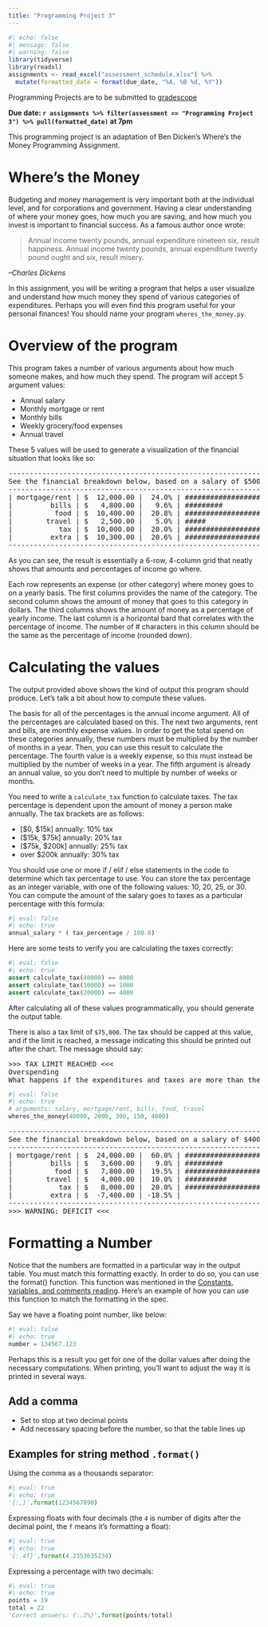 ```yaml
---
title: "Programming Project 3"
---
```



```r
#| echo: false
#| message: false
#| warning: false
library(tidyverse)
library(readxl)
assignments <- read_excel("assessment_schedule.xlsx") %>% 
  mutate(formatted_date = format(due_date, "%A, %B %d, %Y"))
```


Programming Projects are to be submitted to [gradescope](https://www.gradescope.com/courses/676322)

**Due date: `r assignments %>% filter(assessment == "Programming Project 3") %>% pull(formatted_date)` at 7pm**


This programming project is an adaptation of Ben Dicken's Where's the Money Programming Assignment.

# Where's the Money

Budgeting and money management is very important both at the individual level, and for corporations and government. Having a clear understanding of where your money goes, how much you are saving, and how much you invest is important to financial success. As a famous author once wrote:

> Annual income twenty pounds, annual expenditure nineteen six, result happiness.
> Annual income twenty pounds, annual expenditure twenty pound ought and six, result misery.

*–Charles Dickens*

In this assignment, you will be writing a program that helps a user visualize and understand how much money they spend of various categories of expenditures. Perhaps you will even find this program useful for your personal finances! You should name your program `wheres_the_money.py`.

# Overview of the program

This program takes a number of various arguments about how much someone makes, and how much they spend. The program will accept 5 argument values:

* Annual salary
* Monthly mortgage or rent
* Monthly bills
* Weekly grocery/food expenses
* Annual travel


These 5 values will be used to generate a visualization of the financial situation that looks like so:

<pre>
------------------------------------------------------------------
See the financial breakdown below, based on a salary of $50000
------------------------------------------------------------------
| mortgage/rent | $  12,000.00 |  24.0% | ########################
|         bills | $   4,800.00 |   9.6% | #########
|          food | $  10,400.00 |  20.8% | ####################
|        travel | $   2,500.00 |   5.0% | #####
|           tax | $  10,000.00 |  20.0% | ####################
|         extra | $  10,300.00 |  20.6% | ####################
------------------------------------------------------------------
</pre>

As you can see, the result is essentially a 6-row, 4-column grid that neatly shows that amounts and percentages of income go where.

Each row represents an expense (or other category) where money goes to on a yearly basis. The first columns provides the name of the category. The second column shows the amount of money that goes to this category in dollars. The third columns shows the amount of money as a percentage of yearly income. The last column is a horizontal bard that correlates with the percentage of income. The number of # characters in this column should be the same as the percentage of income (rounded down).

# Calculating the values

The output provided above shows the kind of output this program should produce. Let’s talk a bit about how to compute these values.

The basis for all of the percentages is the annual income argument. All of the percentages are calculated based on this. The next two arguments, rent and bills, are monthly expense values. In order to get the total spend on these categories annually, these numbers must be multiplied by the number of months in a year. Then, you can use this result to calculate the percentage. The fourth value is a weekly expense, so this must instead be multiplied by the number of weeks in a year. The fifth argument is already an annual value, so you don’t need to multiple by number of weeks or months.

You need to write a `calculate_tax` function to calculate taxes. The tax percentage is dependent upon the amount of money a person make annually. The tax brackets are as follows:

* [$0, $15k] annually: 10% tax
* ($15k, $75k] annually: 20% tax
* ($75k, $200k] annually: 25% tax
* over $200k annually: 30% tax

You should use one or more if / elif / else statements in the code to determine which tax percentage to use. You can store the tax percentage as an integer variable, with one of the following values: 10, 20, 25, or 30. You can compute the amount of the salary goes to taxes as a particular percentage with this formula:

```python
#| eval: false
#| echo: true
annual_salary * ( tax_percentage / 100.0)
```

Here are some tests to verify you are calculating the taxes correctly:

```python
#| eval: false
#| echo: true
assert calculate_tax(40000) == 8000
assert calculate_tax(10000) == 1000
assert calculate_tax(20000) == 4000
```


After calculating all of these values programmatically, you should generate the output table.

There is also a tax limit of `$75,000`. The tax should be capped at this value, and if the limit is reached, a message indicating this should be printed out after the chart. The message should say:

<pre>
>>> TAX LIMIT REACHED <<<
Overspending
What happens if the expenditures and taxes are more than the annual salary? This should be represented by negative values in the extra row. You should also print a warning after the chart. Below is an example of a financial situation in which the user spends more than they earn, resulting in a deficit in the extra row.
</pre>


```python
#| eval: false
#| echo: true
# arguments: salary, mortgage/rent, bills, food, travel
wheres_the_money(40000, 2000, 300, 150, 4000)
```


<pre>
------------------------------------------------------------------------------------------------------
See the financial breakdown below, based on a salary of $40000
------------------------------------------------------------------------------------------------------
| mortgage/rent | $  24,000.00 |  60.0% | ############################################################
|         bills | $   3,600.00 |   9.0% | #########
|          food | $   7,800.00 |  19.5% | ###################
|        travel | $   4,000.00 |  10.0% | ##########
|           tax | $   8,000.00 |  20.0% | ####################
|         extra | $  -7,400.00 | -18.5% |
------------------------------------------------------------------------------------------------------
>>> WARNING: DEFICIT <<<
</pre>


# Formatting a Number

Notice that the numbers are formatted in a particular way in the output table. You must match this formatting exactly. In order to do so, you can use the format() function. This function was mentioned in the [Constants, variables, and comments
 reading](https://adrianapicoral.com/csc-110/basics.html#the-format-method). Here's an example of how you can use this function to match the formatting in the spec.

Say we have a floating point number, like below:

```python
#| eval: false
#| echo: true
number = 134567.123
```

Perhaps this is a result you get for one of the dollar values after doing the necessary computations. When printing, you’ll want to adjust the way it is printed in several ways.

## Add a comma

* Set to stop at two decimal points
* Add necessary spacing before the number, so that the table lines up

## Examples for string method `.format()`

Using the comma as a thousands separator:

```python
#| eval: true
#| echo: true
'{:,}'.format(1234567890)
```

Expressing floats with four decimals (the `4` is number of digits after the decimal point, the `f` means it's formatting a float):

```python
#| eval: true
#| echo: true
'{:.4f}'.format(4.2353635234)
```


Expressing a percentage with two decimals:

```python
#| eval: true
#| echo: true
points = 19
total = 22
'Correct answers: {:.2%}'.format(points/total)
```

